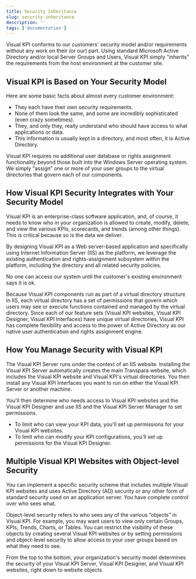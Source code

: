 ```yaml
---
title: Security Inheritance
slug: security-inheritance
description: ''
tags: ['documentation']
---
```


Visual KPI conforms to our customers' security model and/or requirements without any work on their (or our) part. Using standard Microsoft Active Directory and/or local Server Groups and Users, Visual KPI simply “inherits” the requirements from the host environment at the customer site.

## Visual KPI is Based on Your Security Model

Here are some basic facts about almost every customer environment:

- They each have their own security requirements.
- None of them look the same, and some are incredibly sophisticated (even crazy sometimes).
- They, and only they, really understand who should have access to what applications or data.
- This information is usually kept in a directory, and most often, it is Active Directory.

<Callout type="info" title="No Additional Functionalities">
Visual KPI requires no additional user database or rights assignment functionality beyond those built into the Windows Server operating system. We simply “assign” one or more of your user groups to the virtual directories that govern each of our components.
</Callout>


## How Visual KPI Security Integrates with Your Security Model

Visual KPI is an enterprise-class software application, and, of course, it needs to know who in your organization is allowed to create, modify, delete, and view the various KPIs, scorecards, and trends (among other things). This is critical because so is the data we deliver.

By designing Visual KPI as a Web server-based application and specifically using Internet Information Server (IIS) as the platform, we leverage the existing authentication and rights-assignment subsystem within the platform, including the directory and all related security policies.

<Callout type="success" title="No Unauthorized Access">
No one can access our system until the customer's existing environment says it is ok.
</Callout>

Because Visual KPI components run as part of a virtual directory structure in IIS, each virtual directory has a set of permissions that govern which users may see or execute functions contained and managed by the virtual directory. Since each of our feature sets (Visual KPI websites, Visual KPI Designer, Visual KPI Interfaces) have unique virtual directories, Visual KPI has complete flexibility and access to the power of Active Directory as our native user authentication and rights assignment engine.

## How You Manage Security with Visual KPI

The Visual KPI Server runs under the context of an IIS website. Installing the Visual KPI Server automatically creates the main Transpara website, which includes the Visual KPI website and Visual KPI's virtual directories. You then install any Visual KPI Interfaces you want to run on either the Visual KPI Server or another machine.

You'll then determine who needs access to Visual KPI websites and the Visual KPI Designer and use IIS and the Visual KPI Server Manager to set permissions.

- To limit who can view your KPI data, you'll set up permissions for your Visual KPI websites.
- To limit who can modify your KPI configurations, you'll set up permissions for the Visual KPI Designer.

## Multiple Visual KPI Websites with Object-level Security

You can implement a specific security scheme that includes multiple Visual KPI websites and uses Active Directory (AD) security or any other form of standard security used on an application server. You have complete control over who sees what.

Object-level security refers to who sees any of the various “objects” in Visual KPI. For example, you may want users to view only certain Groups, KPIs, Trends, Charts, or Tables. You can restrict the visibility of these objects by creating several Visual KPI websites or by setting permissions and object-level security to allow access to your user groups based on what they need to see.

<Callout type="transpara" title="Security Model">
From the top to the bottom, your organization's security model determines the security of your Visual KPI Server, Visual KPI Designer, and Visual KPI websites, right down to website objects.
</Callout>

